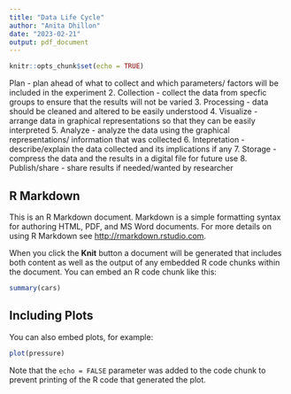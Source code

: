 ```yaml
---
title: "Data Life Cycle"
author: "Anita Dhillon"
date: "2023-02-21"
output: pdf_document
---
```


```r
knitr::opts_chunk$set(echo = TRUE)
```

Plan - plan ahead of what to collect and which parameters/ factors will be included in the experiment 
2. Collection - collect the data from specfic groups to ensure that the results will not be varied
3. Processing - data should be cleaned and altered to be easily understood
4. Visualize - arrange data in graphical representations so that they can be easily interpreted
5. Analyze - analyze the data using the graphical representations/ information that was collected 
6. Intepretation - describe/explain the data collected and its implications if any 
7. Storage - compress the data and the results in a digital file for future use
8. Publish/share - share results if needed/wanted by researcher




## R Markdown

This is an R Markdown document. Markdown is a simple formatting syntax for authoring HTML, PDF, and MS Word documents. For more details on using R Markdown see <http://rmarkdown.rstudio.com>.

When you click the **Knit** button a document will be generated that includes both content as well as the output of any embedded R code chunks within the document. You can embed an R code chunk like this:

```r
summary(cars)
```

## Including Plots

You can also embed plots, for example:

```r
plot(pressure)
```

Note that the `echo = FALSE` parameter was added to the code chunk to prevent printing of the R code that generated the plot.
